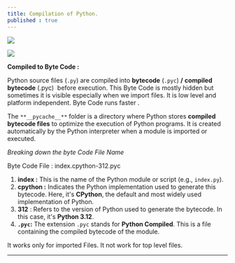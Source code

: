 ```yaml
---
title: Compilation of Python.
published : true
---
```



![](https://media.geeksforgeeks.org/wp-content/uploads/20230809115142/Internal-working-of-Python-(1).gif)

![](https://cdn.hashnode.com/res/hashnode/image/upload/v1715260627801/291e3358-04f4-4e05-b30f-591d36611b99.png?auto=compress,format&format=webp)

**Compiled to Byte Code :**

Python source files (`.py`) are compiled into **bytecode** (`.pyc`) **/** **compiled bytecode** (.pyc)  before execution. This Byte Code is mostly hidden but sometimes it is visible especially when we import files. It is low level and platform independent. Byte Code runs faster .

The `**__pycache__**` folder is a directory where Python stores **compiled bytecode files** to optimize the execution of Python programs. It is created automatically by the Python interpreter when a module is imported or executed.

_Breaking down the byte Code File Name_

Byte Code File : index.cpython-312.pyc

1.  **index :** This is the name of the Python module or script (e.g., `index.py`).
2.  **cpython :** Indicates the Python implementation used to generate this bytecode. Here, it's **CPython**, the default and most widely used implementation of Python.
3.  **312** : Refers to the version of Python used to generate the bytecode. In this case, it's **Python 3.12**.
4.  **`.pyc`:** The extension `.pyc` stands for **Python Compiled**. This is a file containing the compiled bytecode of the module.

It works only for imported Files. It not work for top level files.

---